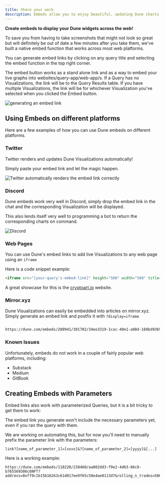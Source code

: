 ```yaml
---
title: Share your work
description: Embeds allow you to enjoy beautiful, updating Dune charts across the web!
---
```


**Create embeds to display your Dune widgets across the web!**

To save you from having to take screenshots that might not look so great but will definitely be out of date a few minutes after you take them, we've built a native embed function that works across most web platforms.

You can generate embed links by clicking on any query title and selecting the embed function in the top right corner.

<Note>The embed button works as a stand alone link and as a way to embed your live graphs into websites/query-app/web-app/s. If a Query has no Visualizations, the link will be to the Query Results table. If you have multiple Visualizations, the link will be for whichever Visualization you've selected when you clicked the Embed button.</Note>

![generating an embed link](/query-app/web-app/images/embed-link.gif)

## Using Embeds on different platforms

Here are a few examples of how you can use Dune embeds on different platforms.

### Twitter

Twitter renders and updates Dune Visualizations automatically!

Simply paste your embed link and let the magic happen.

![Twitter automatically renders the embed link correctly](/query-app/web-app/imagesimages/twitter.gif)

### Discord

Dune embeds work very well in Discord, simply drop the embed link in the chat and the corresponding Visualization will be displayed.

This also lends itself very well to programming a bot to return the corresponding charts on command.

![Discord](/query-app/web-app/imagesimages/discord.gif)

### Web Pages

You can use Dune's embed links to add live Visualizations to any web page using an `iframe`

Here is a code snippet example:
```html
<iframe src="[your-query's-embed-link]" height="500" width="500" title="[name-of-your-query]"></iframe>`
```
A great showcase for this is the [cryptoart.io](https://cryptoart.io/data) website.

### Mirror.xyz

Dune Visualizations can easily be embedded into articles on mirror.xyz. Simply generate an embed link and postfix it with `?display=iframe`

```html

https://dune.com/embeds/208941/391702/34ee3319-1cac-40e1-a08d-160bd93693cc?display=iframe`
```
### Known Issues

Unfortunately, embeds do not work in a couple of fairly popular web platforms, including:

* Substack
* Medium
* GitBook

## Creating Embeds with Parameters

Embed links also work with parameterized Queries, but it is a bit tricky to get them to work:

The embed link you generate won't include the necessary parameters yet, even if you ran the query with them.

We are working on automating this, but for now you'll need to manually prefix the parameter link with the parameters:

`link?[name_of_parameter_1]=[xxxx]&?[name_of_parameter_2]=[yyyy]&[...]`

Here is a working example:
```
https://dune.com/embeds/118220/238460/aa002dd3-f9e2-4d63-86c8-b765569306c6NFT?address=0xff9c1b15b16263c61d017ee9f65c50e4ae0113d7&rolling_n_trades=500
```